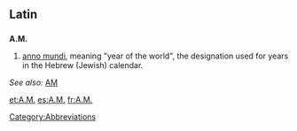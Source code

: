 {{also|Appendix:Variations of "am"}}
==Latin==

==={{abbreviation|la}}===
'''A.M.'''

# [[anno mundi]], meaning "year of the world", the designation used for years in the Hebrew (Jewish) calendar.
''See also:'' [[AM]]

[[Category:Abbreviations]]

[[et:A.M.]]
[[es:A.M.]]
[[fr:A.M.]]